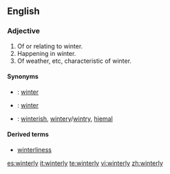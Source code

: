 ==English==
===Adjective===
{{en-adj}}

#Of or relating to winter.
#Happening in winter.
#Of weather, etc, characteristic of winter.

====Synonyms====
*{{italbrac|of or relating to winter}}: [[winter]]
*{{italbrac|happening in winter}}: [[winter]]
*{{italbrac|characteristic of winter}}: [[winterish]], [[wintery]]/[[wintry]], [[hiemal]]

====Derived terms====
*[[winterliness]]

[[es:winterly]]
[[it:winterly]]
[[te:winterly]]
[[vi:winterly]]
[[zh:winterly]]